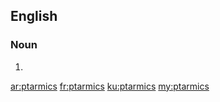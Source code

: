 ==English==

===Noun===
{{head|en|plural}}

# {{plural of|ptarmic|lang=en}}

[[ar:ptarmics]]
[[fr:ptarmics]]
[[ku:ptarmics]]
[[my:ptarmics]]
